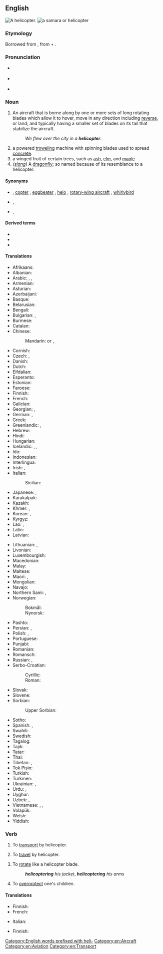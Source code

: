 {{also|helicòpter}}
==English==
[[Image:Bell 206L3 (D-HASA).jpg|thumb|right|A helicopter.]]
[[File:Acer circinatum 9468.JPG|thumb|a [[samara]] or '''helicopter''']]

===Etymology===
Borrowed from {{bor|en|fr|hélicoptère}}, from {{etyl|grc|en}} {{m|grc|ἕλιξ||spiral}} + {{m|grc|πτερόν||wing}}.

===Pronunciation===
* {{a|AusE}} {{IPA|/ˈheliˌkɔptə(ɹ)/|lang=en}}
* {{a|UK}} {{IPA|/ˈhɛl.iˌkɒp.tə(ɹ)/|/ˈhɛl.ɪˌkɒp.tə(ɹ)/|lang=en}}
* {{a|US}} {{IPA|/ˈhɛlɨˌkɑptɚ/|lang=en}}

===Noun===
{{en-noun}}

# An aircraft that is borne along by one or more sets of long rotating blades which allow it to hover, move in any direction including [[reverse]], or land; and typically having a smaller set of blades on its tail that stabilize the aircraft.
#: ''We flew over the city in a '''helicopter'''''.
# a powered [[trowel]]ing machine with spinning blades used to spread [[concrete]].
# a winged fruit of certain trees, such as [[ash]], [[elm]], and [[maple]]
# ''([[slang]])'' A [[dragonfly]]; so named because of its resemblance to a helicopter.

====Synonyms====
* {{sense|aircraft}} {{l|en|chopper}} {{qualifier|informal}}, [[copter]] {{qualifier|informal}}, [[eggbeater]] {{qualifier|slang}}, [[helo]] {{qualifier|military, slang}}, [[rotary-wing aircraft]] {{qualifier|technical}}, [[whirlybird]] {{qualifier|slang}}
* {{sense|trowelling device}} {{l|en|power trowel}}, {{l|en|trowel machine}}
* {{sense|winged fruit}} {{l|en|samara}}, {{l|en|whirlybird}}

====Derived terms====
* {{l|en|helicopter drop}}
* {{l|en|helicopter money}}
* {{l|en|helicopter parent}}

====Translations====
{{trans-top|aircraft}}
* Afrikaans: {{t|af|helikopter}}
* Albanian: {{t+|sq|helikopter|m}}
* Arabic: {{t|ar|طَائِرَة عَامُودِيَّة|f|tr=ṭāʾira ʿāmūdiyya}}, {{t|ar|هِلِيكُوبْتَر|m|tr=helikobtar}}, {{t|ar|حَوَّامَة|f}}
* Armenian: {{t+|hy|ուղղաթիռ}}
* Asturian: {{t|ast|helicópteru|m}}
* Azerbaijani: {{t+|az|vertolyot}}
* Basque: {{t|eu|helikoptero}}
* Belarusian: {{t+|be|верталёт|m|sc=Cyrl}}
* Bengali: {{t|bn|হেলিকোপটার}}
* Bulgarian: {{t+|bg|хелико́птер|m|sc=Cyrl}}, {{t+|bg|въртоле́т|m|sc=Cyrl}}
* Burmese: {{t+|my|ဟယ်လီကော့ပတာ|sc=Mymr}}
* Catalan: {{t+|ca|helicòpter|m}}
* Chinese:
*: Mandarin: {{t+|cmn|直升機|sc=Hani}} or {{t+|cmn|直昇機|sc=Hani}}, {{t+|cmn|直升机|tr=zhíshēngjī|sc=Hani}}
* Cornish: {{t|kw|askel dro|f}}
* Czech: {{t+|cs|vrtulník|m}}, {{t|cs|helikoptéra|f}}
* Danish: {{t+|da|helikopter|c}}
* Dutch: {{t+|nl|helikopter|m}}
* Elfdalian: {{t|ovd|elikopter|m}}
* Esperanto: {{t|eo|helikoptero}}
* Estonian: {{t|et|helikopter}}
* Faroese: {{t+|fo|tyrla|f}}
* Finnish: {{t+|fi|helikopteri}}
* French: {{t+|fr|hélicoptère|m}}
* Galician: {{t+|gl|helicóptero|m}}
* Georgian: {{t|ka|ვერტმფრენი}}, {{t|ka|შვეულმფრენი}}
* German: {{t+|de|Hubschrauber|m}}, {{t+|de|Helikopter|m}}
* Greek: {{t+|el|ελικόπτερο|n}}
* Greenlandic: {{t|kl|helikopteri}}, {{t|kl|qulimiguulik}}
* Hebrew: {{t+|he|מַסּוֹק|m|tr=masók}}
* Hindi: {{t|hi|हेलिकॉप्टर|m}}
* Hungarian: {{t+|hu|helikopter}}
* Icelandic: {{t+|is|þyrla|f}}, {{t|is|þyrilvængja|f}} {{qualifier|obsolete}}, {{t|is|kofti|m}} {{qualifier|obsolete}}
* Ido: {{t+|io|helikoptero}}
* Indonesian: {{t+|id|helikopter}}
* Interlingua: {{t|ia|helicoptero}}
* Irish: {{t|ga|héileacaptar}}, {{t|ga|ingearán|m}}
* Italian: {{t+|it|elicottero|m}}
*: Sicilian: {{t|scn|elicòttiru|m}}
* Japanese: {{t+|ja|ヘリコプター|tr=herikoputā}}, {{t+|ja|ヘリ|tr=heri|sc=Jpan}}
* Karakalpak: {{t|kaa|vertolyot}}
* Kazakh: {{t|kk|тікұшақ|sc=Cyrl}}
* Khmer: {{t|km|អេលីកុបទែរ}}, {{t|km|អេលីកូ}}
* Korean: {{t+|ko|헬리콥터}}, {{t+|ko|헬기}}
* Kyrgyz: {{t+|ky|вертолёт|sc=Cyrl}}
* Lao: {{t|lo|ເອລີກົບເທີ}}, {{t|lo|ເຮລິຄອບແຕ}}
* Latin: {{t+|la|helicopterum|n}}
* Latvian: {{t|lv|helikopters|f}}
{{trans-mid}}
* Lithuanian: {{t|lt|sraigtasparnis|m}}, {{qualifier|rare}} {{t|lt|helikopteris|m}}
* Livonian: {{t|liv|helikoptõr}}
* Luxembourgish: {{t|lb|Helikopter|m}}
* Macedonian: {{t+|mk|хелико́птер|m}}
* Malay: {{t|ms|helikopter}}
* Maltese: {{t|mt|ħelikopter|m}}
* Maori: {{t|mi|waka hurihuri}}, {{t|mi|waka kōporo}}
* Mongolian: {{t|mn|нисдэг тэрэг|sc=Cyrl}}
* Navajo: {{t|nv|bikááʼ náʼoobałí}}
* Northern Sami: {{t|se|helekopter}}, {{t|se|helikopter}}
* Norwegian:
*: Bokmål: {{t+|nb|helikopter|n}}
*: Nynorsk: {{t|nn|helikopter|n}}
* Pashto: {{t+|ps|چورلکه|f|tr=čurláka}}
* Persian: {{t+|fa|بالگرد|tr=bâlgard}}, {{t+|fa|هلیکوپتر|tr=helikōpter|sc=fa-Arab}}
* Polish: {{t+|pl|śmigłowiec|m-in}}, {{t+|pl|helikopter|m-in}}
* Portuguese: {{t+|pt|helicóptero|m}}
* Punjabi: {{t|pa|ਹੈਲੀਕਾਪਟਰ|m}}
* Romanian: {{t+|ro|elicopter|n}}
* Romansch: {{t|rm|helicopter|m}}
* Russian: {{t+|ru|вертолёт|m}}, {{t+|ru|гелико́птер|m}} {{qualifier|dated}}
* Serbo-Croatian:
*: Cyrillic: {{t|sh|хеликоптер|m}}
*: Roman: {{t+|sh|helikopter|m}}
* Slovak: {{t|sk|vrtuľník|m}}
* Slovene: {{t+|sl|helikopter|m}}
* Sorbian:
*: Upper Sorbian: {{t|hsb|helikopter|m}}
* Sotho: {{t+|st|helikopotare}}
* Spanish: {{t+|es|helicóptero|m}}, {{t+|es|autogiro|m}}
* Swahili: {{t+|sw|helikopta}}
* Swedish: {{t+|sv|helikopter|c}}
* Tagalog: {{t|tl|helikopter}}
* Tajik: {{t|tg|чархбол|sc=Cyrl}}
* Tatar: {{t|tt|боралак|sc=Cyrl}}
* Thai: {{t+|th|เฮลิคอปเตอร์}}
* Tibetan: {{t|bo|ཐད་འཕུར་གནམ་གྲུ}}, {{t|bo|ཧེ་ལེ་ཀོབ་ཊར}}
* Tok Pisin: {{t|tpi|helikopta}}
* Turkish: {{t+|tr|helikopter}}
* Turkmen: {{t|tk|wertolýot}}
* Ukrainian: {{t|uk|вертолі́т|m|sc=Cyrl}}, {{t|uk|геліко́птер|m|sc=Cyrl}}
* Urdu: {{t|ur|بالگرد|tr=bālgard|sc=ur-Arab}}, {{t|ur|ہیلی کاپٹر|m|tr=heli-kopṭar|sc=ur-Arab}}
* Uyghur: {{t|ug|تىك ئۇچار ئايروپىلان}}
* Uzbek: {{t+|uz|tikuchar}}, {{t+|uz|vertolyot}}
* Vietnamese: {{t|vi|máy bay lên thẳng}}, {{t|vi|máy bay trực thăng}}, {{t+|vi|trực thăng}}
* Volapük: {{t|vo|tovaskrubian}}
* Welsh: {{t+|cy|hofrennydd|m}}
* Yiddish: {{t|yi|העליקאָפּטער|m}}
{{trans-bottom}}

{{trans-top|machine for spreading concrete}}
{{trans-mid}}
{{trans-bottom}}

===Verb===
{{en-verb}}

# {{lb|en|transitive}} To [[transport]] by helicopter.
# {{lb|en|intransitive}} To [[travel]] by helicopter.
# To [[rotate]] like a helicopter blade.
#: '''''helicoptering''' his jacket'', '''''helicoptering''' his arms''
# To [[overprotect]] one's children.

====Translations====
{{trans-top|to transport by helicopter}}
* Finnish: {{t|fi|[[kuljettaa]] [[helikopteri]]lla}}
* French: {{t+|fr|héliporter}}
{{trans-mid}}
* Italian: {{t|it|elitrasportare}}
{{trans-bottom}}

{{trans-top|to travel by helicopter}}
* Finnish: {{t|fi|[[matkustaa]] [[helikopteri]]lla}}
{{trans-mid}}
{{trans-bottom}}

[[Category:English words prefixed with heli-]]
[[Category:en:Aircraft]]
[[Category:en:Aviation]]
[[Category:en:Transport]]